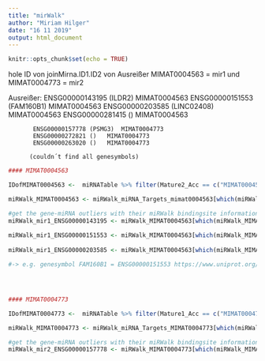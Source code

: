 ```yaml
---
title: "mirWalk"
author: "Miriam Hilger"
date: "16 11 2019"
output: html_document
---
```


```r
knitr::opts_chunk$set(echo = TRUE)
```

hole ID von joinMirna.ID1.ID2 von Ausreißer MIMAT0004563 = mir1 und MIMAT0004773 = mir2

Ausreißer: ENSG00000143195 (ILDR2)	MIMAT0004563
           ENSG00000151553 (FAM160B1)	MIMAT0004563
           ENSG00000203585 (LINC02408)	MIMAT0004563
           ENSG00000281415 ()	MIMAT0004563
           
           ENSG00000157778 (PSMG3)	MIMAT0004773
           ENSG00000272821 ()	MIMAT0004773
           ENSG00000263020 ()	MIMAT0004773
           
          (couldn´t find all genesymbols)

```r
#### MIMAT0004563

IDofMIMAT0004563 <-  miRNATable %>% filter(Mature2_Acc == c("MIMAT0004563"))

miRWalk_MIMAT0004563 <- miRWalk_miRNA_Targets_mimat0004563[which(miRWalk_miRNA_Targets_mimat0004563$mirnaid %in% IDofMIMAT0004563$Mature2_ID), c("mirnaid", "genesymbol", "bindingp", "energy", "seed", "number_of_pairings")]

#get the gene-miRNA outliers with their miRWalk bindingsite information
miRWalk_mir1_ENSG00000143195 <- miRWalk_MIMAT0004563[which(miRWalk_MIMAT0004563$genesymbol == c("ILDR2")), c("mirnaid", "genesymbol", "bindingp", "energy", "seed", "number_of_pairings")]
  
miRWalk_mir1_ENSG00000151553 <- miRWalk_MIMAT0004563[which(miRWalk_MIMAT0004563$genesymbol == c("FAM160B1")), c("mirnaid", "genesymbol", "bindingp", "energy", "seed", "number_of_pairings")]
  
miRWalk_mir1_ENSG00000203585 <- miRWalk_MIMAT0004563[which(miRWalk_MIMAT0004563$genesymbol == c("LINC02408")), c("mirnaid", "genesymbol", "bindingp", "energy", "seed", "number_of_pairings")]

#-> e.g. genesymbol FAM160B1 = ENSG00000151553 https://www.uniprot.org/uniprot/Q5W0V3




#### MIMAT0004773

IDofMIMAT0004773 <-  miRNATable %>% filter(Mature1_Acc == c("MIMAT0004773"))

miRWalk_MIMAT0004773 <- miRWalk_miRNA_Targets_MIMAT0004773[which(miRWalk_miRNA_Targets_MIMAT0004773$mirnaid %in% IDofMIMAT0004773$MatureID), c("mirnaid", "genesymbol", "bindingp", "energy", "seed", "number_of_pairings")]

#get the gene-miRNA outliers with their miRWalk bindingsite information
miRWalk_mir2_ENSG00000157778 <- miRWalk_MIMAT0004773[which(miRWalk_MIMAT0004773$genesymbol == c("PSMG3")), c("mirnaid", "genesymbol", "bindingp", "energy", "seed", "number_of_pairings")]

```

